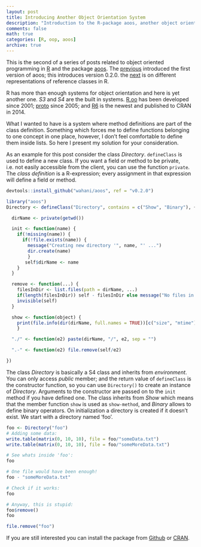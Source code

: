 ```yaml
---
layout: post
title: Introducing Another Object Orientation System
description: "Introduction to the R-package aoos, another object orientation system in R - v0.2.0."
comments: false
math: true
categories: [R, oop, aoos]
archive: true
---
```


This is the second of a series of posts related to object oriented programming
in [R](https://cran.r-project.org/) and the package
[aoos](https://cran.r-project.org/package=aoos). The [previous]({% post_url 2015-01-02-Introducing-Another-Object-Orientation-System %}) introduced the
first version of aoos; this introduces version 0.2.0. the [next]({% post_url 2015-05-12-On-Reference-Classes-in-R-and-aoos %}) is on different
representations of reference classes in R.

R has more than enough systems for object orientation and here is yet another one. *S3* and *S4* are the built in systems. [R.oo](http://cran.r-project.org/web/packages/R.oo/index.html) has been developed since 2001; [proto](http://cran.r-project.org/web/packages/proto/index.html) since 2005; and [R6](http://cran.r-project.org/web/packages/R6/index.html) is the newest and published to CRAN in 2014.

What I wanted to have is a system where method definitions are part of the class definition. Something which forces me to define functions belonging to one concept in one place, however, I don't feel comfortable to define them inside lists. So here I present my solution for your consideration.

As an example for this post consider the class *Directory*. `defineClass` is used to define a new class. If you want a field or method to be private, i.e. not easily accessible from the client, you can use the function ` private`. The *class definition* is a R-expression; every assignment in that expression will define a field or method.

```r
devtools::install_github("wahani/aoos", ref = "v0.2.0")
```

```r
library("aoos")
Directory <- defineClass("Directory", contains = c("Show", "Binary"), {

  dirName <- private(getwd())

  init <- function(name) {
    if(!missing(name)) {
      if(!file.exists(name)) {
        message("Creating new directory '", name, "' ...")
        dir.create(name)
        }
       self$dirName <- name
    }
  }

  remove <- function(...) {
    filesInDir <- list.files(path = dirName, ...)
    if(length(filesInDir)) self - filesInDir else message("No files in directory!")
    invisible(self)
  }

  show <- function(object) {
    print(file.info(dir(dirName, full.names = TRUE))[c("size", "mtime")])
    }

  "./" <- function(e2) paste(dirName, "/", e2, sep = "")

  ".-" <- function(e2) file.remove(self/e2)

})
```

The class *Directory* is basically a S4 class and inherits from *environment*. You can only access *public* member; and the return value of `defineClass` is the constructor function, so you can use `Directory()` to create an instance of *Directory*. Arguments to the constructor are passed on to the `init` method if you have defined one. The class inherits from *Show* which means that the member function `show` is used as `show-method`, and *Binary* allows to define binary operators. On initialization a directory is created if it doesn't exist. We start with a directory named 'foo'.

```r
foo <- Directory("foo")
# Adding some data:
write.table(matrix(0, 10, 10), file = foo/"someData.txt")
write.table(matrix(0, 10, 10), file = foo/"someMoreData.txt")

# See whats inside 'foo':
foo

# One file would have been enough!
foo - "someMoreData.txt"

# Check if it works:
foo

# Anyway, this is stupid:
foo$remove()
foo
```

```r
file.remove("foo")
```

If you are still interested you can install the package from [Github](https://github.com/wahani/aoos) or [CRAN](https://cran.r-project.org/package=aoos).
